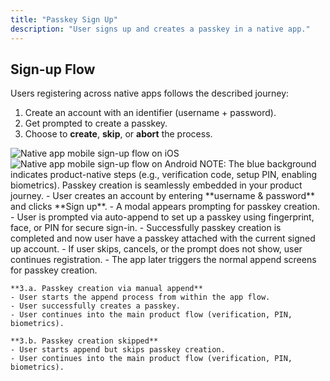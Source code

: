 ```yaml
---
title: "Passkey Sign Up"
description: "User signs up and creates a passkey in a native app."
---
```


## Sign-up Flow

Users registering across native apps follows the described journey:

1. Create an account with an identifier (username + password).
2. Get prompted to create a passkey.
3. Choose to **create**, **skip**, or **abort** the process.

<Tabs>
<Tab title="iOS">
    <Frame caption="iOS sign-up flow">
        <img
            src="/images/authentication-flow/native-app/sign-up-flow-ios-native.png"
            alt="Native app mobile sign-up flow on iOS"
        />
    </Frame>
</Tab>

  <Tab title="Android">
    <Frame caption="Android sign-up flow">
      <img src="/images/authentication-flow/native-app/sign-up-flow-android-native.png" alt="Native app mobile sign-up flow on Android" />
    </Frame>
  </Tab>
</Tabs>

<Info>
    NOTE: The blue background indicates product-native steps (e.g., verification
    code, setup PIN, enabling biometrics). Passkey creation is seamlessly
    embedded in your product journey.
</Info>

<Steps>
  <Step title="Registration with traditional identifier method (username+password)">
    - User creates an account by entering **username & password** and clicks **Sign up**.  
    - A modal appears prompting for passkey creation.
  </Step>

<Step title="Auto-append immediately after registration">
    - User is prompted via auto-append to set up a passkey using fingerprint, face, or PIN for secure sign-in.
    - Successfully passkey creation is completed and now user have a passkey attached with the current signed up  account.

</Step>

  <Step title="Auto-append aborted/cancelled or skipped">
    - If user skips, cancels, or the prompt does not show, user continues registration. 
    - The app later triggers the normal append screens for passkey creation.

    **3.a. Passkey creation via manual append**
    - User starts the append process from within the app flow.
    - User successfully creates a passkey.
    - User continues into the main product flow (verification, PIN, biometrics).

    **3.b. Passkey creation skipped**
    - User starts append but skips passkey creation.
    - User continues into the main product flow (verification, PIN, biometrics).

  </Step>
  
</Steps>
